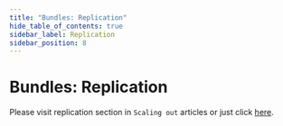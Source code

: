 ```yaml
---
title: "Bundles: Replication"
hide_table_of_contents: true
sidebar_label: Replication
sidebar_position: 8
---
```



# Bundles: Replication

Please visit replication section in `Scaling out` articles or just click [here](../../server/scaling-out/replication/how-replication-works.mdx).
